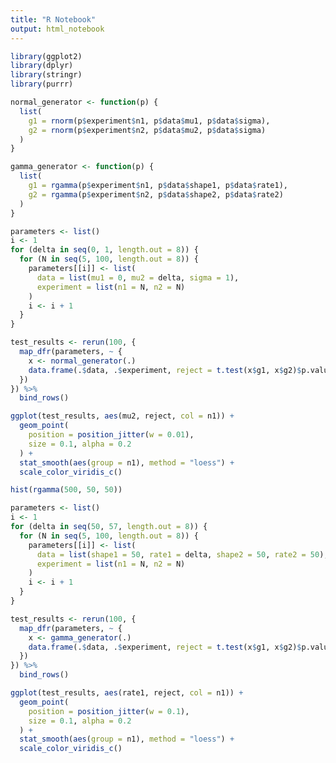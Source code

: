 ```yaml
---
title: "R Notebook"
output: html_notebook
---
```


```r
library(ggplot2)
library(dplyr)
library(stringr)
library(purrr)
```
```r
normal_generator <- function(p) {
  list(
    g1 = rnorm(p$experiment$n1, p$data$mu1, p$data$sigma),
    g2 = rnorm(p$experiment$n2, p$data$mu2, p$data$sigma)
  )
}

gamma_generator <- function(p) {
  list(
    g1 = rgamma(p$experiment$n1, p$data$shape1, p$data$rate1),
    g2 = rgamma(p$experiment$n2, p$data$shape2, p$data$rate2)
  )
}
```


```r
parameters <- list()
i <- 1
for (delta in seq(0, 1, length.out = 8)) {
  for (N in seq(5, 100, length.out = 8)) {
    parameters[[i]] <- list(
      data = list(mu1 = 0, mu2 = delta, sigma = 1),
      experiment = list(n1 = N, n2 = N)
    )
    i <- i + 1
  }
}

test_results <- rerun(100, {
  map_dfr(parameters, ~ {
    x <- normal_generator(.)
    data.frame(.$data, .$experiment, reject = t.test(x$g1, x$g2)$p.value < .05)
  })
}) %>%
  bind_rows()
```

```r
ggplot(test_results, aes(mu2, reject, col = n1)) +
  geom_point(
    position = position_jitter(w = 0.01),
    size = 0.1, alpha = 0.2
  ) +
  stat_smooth(aes(group = n1), method = "loess") +
  scale_color_viridis_c()
```

```r
hist(rgamma(500, 50, 50))
```

```r
parameters <- list()
i <- 1
for (delta in seq(50, 57, length.out = 8)) {
  for (N in seq(5, 100, length.out = 8)) {
    parameters[[i]] <- list(
      data = list(shape1 = 50, rate1 = delta, shape2 = 50, rate2 = 50),
      experiment = list(n1 = N, n2 = N)
    )
    i <- i + 1
  }
}

test_results <- rerun(100, {
  map_dfr(parameters, ~ {
    x <- gamma_generator(.)
    data.frame(.$data, .$experiment, reject = t.test(x$g1, x$g2)$p.value < 0.05)
  })
}) %>%
  bind_rows()

```


```r
ggplot(test_results, aes(rate1, reject, col = n1)) +
  geom_point(
    position = position_jitter(w = 0.1),
    size = 0.1, alpha = 0.2
  ) +
  stat_smooth(aes(group = n1), method = "loess") +
  scale_color_viridis_c()
```